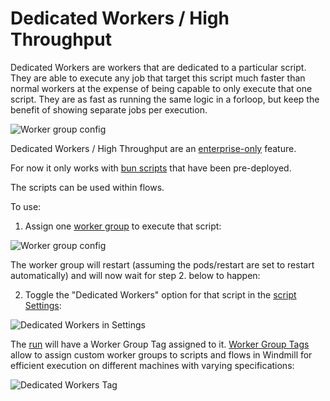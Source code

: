 
# Dedicated Workers / High Throughput

Dedicated Workers are workers that are dedicated to a particular script. They are able to execute any job that target this script much faster than normal workers at the expense of being capable to only execute that one script.
They are as fast as running the same logic in a forloop, but keep the benefit of showing separate jobs per execution.

![Worker group config](./infographic.png)

Dedicated Workers / High Throughput are an [enterprise-only](../../misc/7_plans_details/index.mdx#enterprise-edition---self-hosted) feature.

For now it only works with [bun scripts](../../getting_started/0_scripts_quickstart/1_typescript_quickstart/index.mdx) that have been pre-deployed.

The scripts can be used within flows.

To use:

1. Assign one [worker group](../9_worker_groups/index.mdx) to execute that script:

![Worker group config](./worker_group_config.png)

The worker group will restart (assuming the pods/restart are set to restart automatically) and will now wait for step 2. below to happen:

2. Toggle the "Dedicated Workers" option for that script in the [script Settings](../../script_editor/settings.mdx):

![Dedicated Workers in Settings](./dedicated_workers.png "Dedicated Workers in Settings")

The [run](../5_monitor_past_and_future_runs/index.mdx) will have a Worker Group Tag assigned to it. [Worker Group Tags](../9_worker_groups/index.mdx) allow to assign custom worker groups to scripts and flows in Windmill for efficient execution on different machines with varying specifications:

![Dedicated Workers Tag](./dedicated_worker_tag.png "Dedicated Workers Tag")

<div class="grid grid-cols-2 gap-6 mb-4">
	<DocCard
		title="Workers and Worker Groups"
		description="Worker Groups allow users to run scripts and flows on different machines with varying specifications."
		href="/docs/core_concepts/worker_groups"
	/>
</div>
